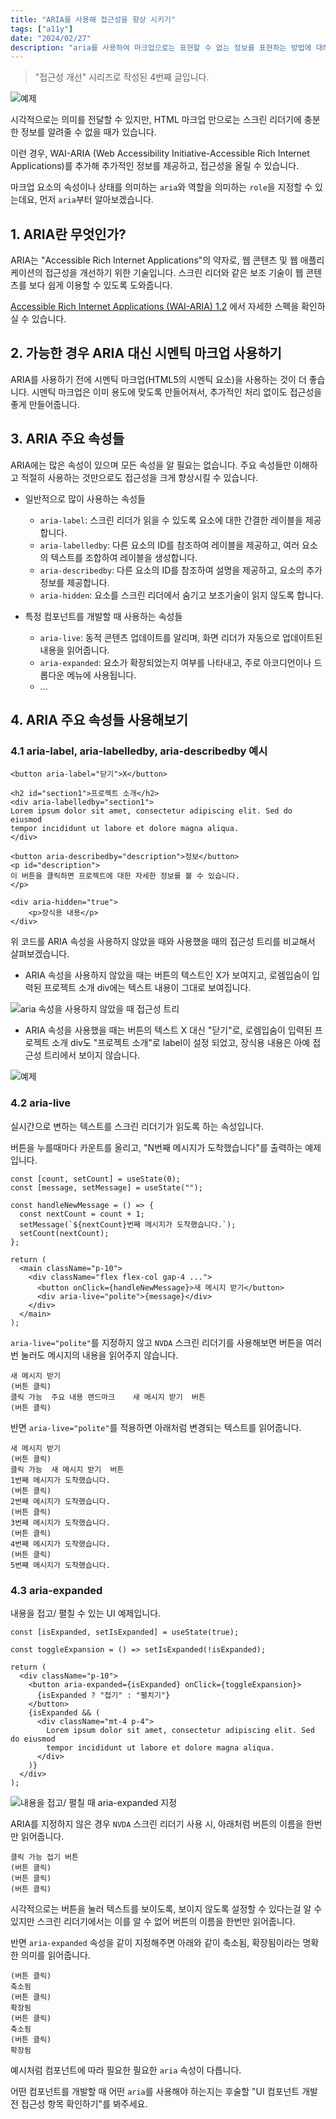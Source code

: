 ```yaml
---
title: "ARIA를 사용해 접근성을 향상 시키기"
tags: ["a11y"]
date: "2024/02/27"
description: "aria를 사용하여 마크업으로는 표현할 수 없는 정보를 표현하는 방법에 대해 알아봅니다."
---
```


> "접근성 개선" 시리즈로 작성된 4번째 글입니다.

![예제](/images/series-a11y.png)

시각적으로는 의미를 전달할 수 있지만, HTML 마크업 만으로는 스크린 리더기에 충분한 정보를 알려줄 수 없을 때가 있습니다.

이런 경우, WAI-ARIA (Web Accessibility Initiative-Accessible Rich Internet Applications)를 추가해 추가적인 정보를 제공하고, 접근성을 올릴 수 있습니다.

마크업 요소의 속성이나 상태를 의미하는 `aria`와 역할을 의미하는 `role`을 지정할 수 있는데요, 먼저 `aria`부터 알아보겠습니다.

## 1. ARIA란 무엇인가?

ARIA는 "Accessible Rich Internet Applications"의 약자로, 웹 콘텐츠 및 웹 애플리케이션의 접근성을 개선하기 위한 기술입니다. 스크린 리더와 같은 보조 기술이 웹 콘텐츠를 보다 쉽게 이용할 수 있도록 도와줍니다.

[Accessible Rich Internet Applications (WAI-ARIA) 1.2](https://www.w3.org/TR/wai-aria/) 에서 자세한 스펙을 확인하실 수 있습니다.

## 2. 가능한 경우 ARIA 대신 시멘틱 마크업 사용하기

ARIA를 사용하기 전에 시멘틱 마크업(HTML5의 시멘틱 요소)을 사용하는 것이 더 좋습니다. 시멘틱 마크업은 이미 용도에 맞도록 만들어져서, 추가적인 처리 없이도 접근성을 좋게 만들어줍니다.

## 3. ARIA 주요 속성들

ARIA에는 많은 속성이 있으며 모든 속성을 알 필요는 없습니다. 주요 속성들만 이해하고 적절히 사용하는 것만으로도 접근성을 크게 향상시킬 수 있습니다.

- 일반적으로 많이 사용하는 속성들

  - `aria-label`: 스크린 리더가 읽을 수 있도록 요소에 대한 간결한 레이블을 제공합니다.
  - `aria-labelledby`: 다른 요소의 ID를 참조하여 레이블을 제공하고, 여러 요소의 텍스트를 조합하여 레이블을 생성합니다.
  - `aria-describedby`: 다른 요소의 ID를 참조하여 설명을 제공하고, 요소의 추가 정보를 제공합니다.
  - `aria-hidden`: 요소를 스크린 리더에서 숨기고 보조기술이 읽지 않도록 합니다.

- 특정 컴포넌트를 개발할 때 사용하는 속성들
  - `aria-live`: 동적 콘텐츠 업데이트를 알리며, 화면 리더가 자동으로 업데이트된 내용을 읽어줍니다.
  - `aria-expanded`: 요소가 확장되었는지 여부를 나타내고, 주로 아코디언이나 드롭다운 메뉴에 사용됩니다.
  - ...

## 4. ARIA 주요 속성들 사용해보기

### 4.1 aria-label, aria-labelledby, aria-describedby 예시

```tsx showLineNumbers
<button aria-label="닫기">X</button>

<h2 id="section1">프로젝트 소개</h2>
<div aria-labelledby="section1">
Lorem ipsum dolor sit amet, consectetur adipiscing elit. Sed do eiusmod
tempor incididunt ut labore et dolore magna aliqua.
</div>

<button aria-describedby="description">정보</button>
<p id="description">
이 버튼을 클릭하면 프로젝트에 대한 자세한 정보를 볼 수 있습니다.
</p>

<div aria-hidden="true">
    <p>장식용 내용</p>
</div>
```

위 코드를 ARIA 속성을 사용하지 않았을 때와 사용했을 때의 접근성 트리를 비교해서 살펴보겠습니다.

- ARIA 속성을 사용하지 않았을 때는 버튼의 텍스트인 X가 보여지고, 로렘입숨이 입력된 프로젝트 소개 div에는 텍스트 내용이 그대로 보여집니다.

![aria 속성을 사용하지 않았을 때 접근성 트리](/images/a11y-aria-2.png)

- ARIA 속성을 사용했을 때는 버튼의 텍스트 X 대신 "닫기"로, 로렘입숨이 입력된 프로젝트 소개 div도 "프로젝트 소개"로 label이 설정 되었고, 장식용 내용은 아예 접근성 트리에서 보이지 않습니다.

![예제](/images/a11y-aria-1.png)

### 4.2 aria-live

실시간으로 변하는 텍스트를 스크린 리더기가 읽도록 하는 속성입니다.

버튼을 누를때마다 카운트를 올리고, "N번째 메시지가 도착했습니다"를 출력하는 예제입니다.

```tsx showLineNumbers {14}
const [count, setCount] = useState(0);
const [message, setMessage] = useState("");

const handleNewMessage = () => {
  const nextCount = count + 1;
  setMessage(`${nextCount}번째 메시지가 도착했습니다.`);
  setCount(nextCount);
};

return (
  <main className="p-10">
    <div className="flex flex-col gap-4 ...">
      <button onClick={handleNewMessage}>새 메시지 받기</button>
      <div aria-live="polite">{message}</div>
    </div>
  </main>
);
```

`aria-live="polite"`를 지정하지 않고 `NVDA` 스크린 리더기를 사용해보면 버튼을 여러번 눌러도 메시지의 내용을 읽어주지 않습니다.

```text showLineNumbers
새 메시지 받기
(버튼 클릭)
클릭 가능  주요 내용 랜드마크    새 메시지 받기  버튼
(버튼 클릭)
```

반면 `aria-live="polite"`를 적용하면 아래처럼 변경되는 텍스트를 읽어줍니다.

```text showLineNumbers
새 메시지 받기
(버튼 클릭)
클릭 가능  새 메시지 받기  버튼
1번째 메시지가 도착했습니다.
(버튼 클릭)
2번째 메시지가 도착했습니다.
(버튼 클릭)
3번째 메시지가 도착했습니다.
(버튼 클릭)
4번째 메시지가 도착했습니다.
(버튼 클릭)
5번째 메시지가 도착했습니다.
```

### 4.3 aria-expanded

내용을 접고/ 펼칠 수 있는 UI 예제입니다.

```tsx showLineNumbers
const [isExpanded, setIsExpanded] = useState(true);

const toggleExpansion = () => setIsExpanded(!isExpanded);

return (
  <div className="p-10">
    <button aria-expanded={isExpanded} onClick={toggleExpansion}>
      {isExpanded ? "접기" : "펼치기"}
    </button>
    {isExpanded && (
      <div className="mt-4 p-4">
        Lorem ipsum dolor sit amet, consectetur adipiscing elit. Sed do eiusmod
        tempor incididunt ut labore et dolore magna aliqua.
      </div>
    )}
  </div>
);
```

![내용을 접고/ 펼칠 때 aria-expanded 지정](/images/a11y-aria-3.png)

ARIA를 지정하지 않은 경우 `NVDA` 스크린 리더기 사용 시, 아래처럼 버튼의 이름을 한번만 읽어줍니다.

```text showLineNumbers
클릭 가능 접기 버튼
(버튼 클릭)
(버튼 클릭)
(버튼 클릭)
```

시각적으로는 버튼을 눌러 텍스트를 보이도록, 보이지 않도록 설정할 수 있다는걸 알 수 있지만 스크린 리더기에서는 이를 알 수 없어 버튼의 이름을 한번만 읽어줍니다.

반면 `aria-expanded` 속성을 같이 지정해주면 아래와 같이 축소됨, 확장됨이라는 명확한 의미를 읽어줍니다.

```text showLineNumbers
(버튼 클릭)
축소됨
(버튼 클릭)
확장됨
(버튼 클릭)
축소됨
(버튼 클릭)
확장됨
```

예시처럼 컴포넌트에 따라 필요한 필요한 `aria` 속성이 다릅니다.

어떤 컴포넌트를 개발할 때 어떤 `aria`를 사용해야 하는지는 후술할 "UI 컴포넌트 개발전 접근성 항목 확인하기"를 봐주세요.
